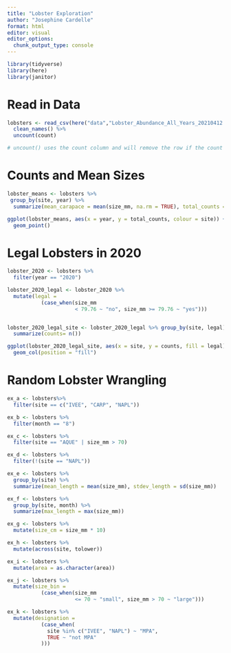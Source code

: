 ```yaml
---
title: "Lobster Exploration"
author: "Josephine Cardelle"
format: html
editor: visual
editor_options: 
  chunk_output_type: console
---
```


```r


library(tidyverse)
library(here)
library(janitor)
```

# Read in Data
```r
lobsters <- read_csv(here("data","Lobster_Abundance_All_Years_20210412.csv"), na = c("-99999", "")) %>% 
  clean_names() %>% 
  uncount(count)

# uncount() uses the count column and will remove the row if the count is 0, leave it if the count is 1, duplicate it if the count is 2, and so on. This gets rid of the count variable
```

# Counts and Mean Sizes
```r
lobster_means <- lobsters %>%
 group_by(site, year) %>%
  summarize(mean_carapace = mean(size_mm, na.rm = TRUE), total_counts = n())

ggplot(lobster_means, aes(x = year, y = total_counts, colour = site)) +
  geom_point()
```


# Legal Lobsters in 2020
```r
lobster_2020 <- lobsters %>%
  filter(year == "2020")

lobster_2020_legal <- lobster_2020 %>%
  mutate(legal =
           (case_when(size_mm
                      < 79.76 ~ "no", size_mm >= 79.76 ~ "yes")))


lobster_2020_legal_site <- lobster_2020_legal %>% group_by(site, legal) %>%
  summarize(counts= n())

ggplot(lobster_2020_legal_site, aes(x = site, y = counts, fill = legal)) +
  geom_col(position = "fill")
```

# Random Lobster Wrangling
```r
ex_a <- lobsters%>%
  filter(site == c("IVEE", "CARP", "NAPL"))

ex_b <- lobsters %>%
  filter(month == "8")

ex_c <- lobsters %>%
  filter(site == "AQUE" | size_mm > 70)

ex_d <- lobsters %>%
  filter(!(site == "NAPL"))

ex_e <- lobsters %>%
  group_by(site) %>%
  summarize(mean_length = mean(size_mm), stdev_length = sd(size_mm))

ex_f <- lobsters %>%
  group_by(site, month) %>%
  summarize(max_length = max(size_mm))

ex_g <- lobsters %>%
  mutate(size_cm = size_mm * 10)

ex_h <- lobsters %>%
  mutate(across(site, tolower))

ex_i <- lobsters %>%
  mutate(area = as.character(area))

ex_j <- lobsters %>%
  mutate(size_bin =
           (case_when(size_mm
                      <= 70 ~ "small", size_mm > 70 ~ "large")))

ex_k <- lobsters %>%
  mutate(designation = 
           (case_when(
             site %in% c("IVEE", "NAPL") ~ "MPA",
             TRUE ~ "not MPA"
           )))
```

